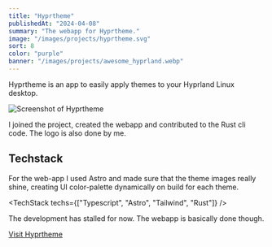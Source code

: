 ```yaml
---
title: "Hyprtheme"
publishedAt: "2024-04-08"
summary: "The webapp for Hyprtheme."
image: "/images/projects/hyprtheme.svg"
sort: 8
color: "purple"
banner: "/images/projects/awesome_hyprland.webp"
---
```


Hyprtheme is an app to easily apply themes to your Hyprland Linux desktop.

![Screenshot of Hyprtheme](/images/projects/hyprtheme.webp)

I joined the project, created the webapp and contributed to the Rust cli code. The logo is also done by me.

## Techstack

For the web-app I used Astro and made sure that the theme images really shine, creating UI color-palette dynamically on build for each theme.

<TechStack techs={["Typescript", "Astro", "Tailwind", "Rust"]} />

The development has stalled for now. The webapp is basically done though.

[ Visit Hyprtheme](https://hyprland-community.github.io/hyprweb/hyprtheme)
